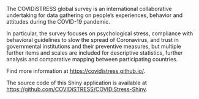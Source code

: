 The COVIDiSTRESS global survey is an international collaborative undertaking for data gathering on people’s experiences, behavior and attitudes during the COVID-19 pandemic.

In particular, the survey focuses on psychological stress, compliance with behavioral guidelines to slow the spread of Coronavirus, and trust in governmental institutions and their preventive measures, but multiple further items and scales are included for descriptive statistics, further analysis and comparative mapping between participating countries.

Find more information at [https://covidistress.github.io/](https://covidistress.github.io/).

The source code of this Shiny application is available at [https://github.com/COVIDiSTRESS/COVIDiStress-Shiny](https://github.com/COVIDiSTRESS/COVIDiStress-Shiny).
